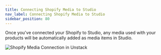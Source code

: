 ```yaml
---
title: Connecting Shopify Media to Studio
nav_label: Connecting Shopify Media to Studio
sidebar_position: 80
---
```


Once you've connected your Shopify to Studio, any media used with your products will be automatically added as media
items in Studio.

 ![Shopify Media Connection in Unstack](/assets/studio/Shopify_Media_guide.png)

